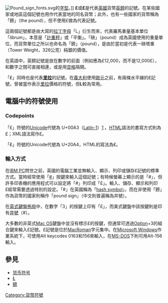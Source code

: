 {{otheruses4|符號|貨幣|英鎊}}
{{Infobox currency sign|mark=£
|unicode={{unichar|00A3|Pound sign|html=}}
|currency = [[英鎊|英鎊]]
|different from={{unichar|20A4|Lira sign|nlink=義大利里拉|html=}} <br /> {{unichar|0023|Number sign|nlink=|html=}} 
}}
[[File:Pound_sign_fonts.svg|thumb]]的[[字型|字型]]。]]
'''£'''或'''₤'''是代表[[英國|英國]]貨幣[[英鎊|英鎊]]的記號。在某些國家或地區這個記號也用作代表當地的同名貨幣；此外，也有一些國家的貨幣稱為「鎊」（the pound），但不使用£做為代表記號。

這兩個記號都是由大寫的[[拉丁字母|拉丁字母]]「L」衍生而來，代表羅馬重量基本單位「''librum''」，本意是「[[計重秤|計重秤]]」或「平衡」。「磅」（pound）成為英國使用的重量單位，而貨幣單位之所以也命名為「鎊」（pound），是由於當初是代表一磅塔重（Tower Weight，326公克）純銀的價值。

在英語中，英鎊記號是放在數字的前面（例如應為£12,000，而不是12,000£），和數字之間可直接相連，或是用[[空格|空格]]隔開。

「₤」同時也是代表'''[[義大利里拉|里拉]]'''的記號。在[[義大利|義大利]]使用[[歐元|歐元]]之前，有兩條水平線的₤記號，曾被當作表示[[義大利里拉|里拉]]價格的符號，但'''L'''較為常用。

== 電腦中的符號使用 ==
=== Codepoints ===
「£」符號的[[Unicode|Unicode]]代號為 U+00A3（[[Latin-1|Latin-1]]）[http://www.unicode.org/charts/PDF/U0080.pdf] {{Wayback|url=http://www.unicode.org/charts/PDF/U0080.pdf |date=20211016020942 }}。[[HTML|HTML]]語法的書寫方式則為 &pound;；XML語法寫作&#163;。

「₤」符號的Unicode代號為 U+20A4，HTML的寫法為&#8356;。

=== 輸入方式 ===
在[[IBM_PC|IBM PC]]問世之前，英國的電腦工業並無輸入、顯示、列印或儲存£記號的標準方式。當時經常使用「[[井號|#]]」按鍵來輸入這個記號；有時候螢幕上顯示的是「#」，但許多印表機的應用程式可以設定將「#」列印成「£」。輸入、儲存、顯示和列印£經常需要透過特別的設定。「#」在英國稱為「[[井號|hash symbol]]」，而在非使用「鎊」作為貨幣的國家則稱作「pound sign」（中文則普遍稱為井號）。

在[[键盘布局|英式鍵盤佈局]]中，在數字「3」的按鍵上印有「£」，而美式鍵盤中該按鍵則是印有[[井號|井號]]（#）。

大多數的非英式[[Mac_OS|Mac OS]]鍵盤中並沒有標示£的按鍵，但通常可透過[[Option按鍵|Option]]+3的組合鍵來輸入£記號。£記號是位於[[MacRoman|MacRoman]]字元集中。在[[Microsoft_Windows|Microsoft Windows]]作業系統下，可使用Alt keycodes 0163和156來輸入，在[[MS-DOS|MS-DOS]]下則可用Alt-156輸入。

== 參見 ==
*[[货币符号|货币符号]]
*[[Ł|Ł]]
*[[鎊|鎊]]

{{镑}}
{{货币符号}}
{{Authority control}}

[[Category:貨幣符號|Category:貨幣符號]]